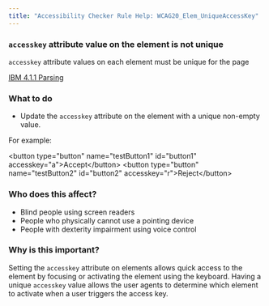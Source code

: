 ```yaml
---
title: "Accessibility Checker Rule Help: WCAG20_Elem_UniqueAccessKey"
---
```


<div className="toolHelp">
<Row>
<Column colLg={11} colMd={5} colSm={4} className="toolMain">

<div id="locLevel"></div>

### `accesskey` attribute value on the element is not unique
`accesskey` attribute values on each element must be unique for the page

[IBM 4.1.1 Parsing](http://www.ibm.com/able/guidelines/ci162/parsing.html)

<div id="locSnippet"></div>

### What to do

* Update the `accesskey` attribute on the element with a unique non-empty value.

For example:

<CodeSnippet type="multi" light={true}> &lt;button type="button" name="testButton1" id="button1" accesskey="a"&gt;Accept&lt;/button&gt;
 &lt;button type="button" name="testButton2" id="button2" accesskey="r"&gt;Reject&lt;/button&gt;
 </CodeSnippet>

</Column>
<Column colLg={5} colMd={3} colSm={4} className="toolLeft">

### Who does this affect?

* Blind people using screen readers
* People who physically cannot use a pointing device
* People with dexterity impairment using voice control

### Why is this important?

Setting the `accesskey` attribute on elements allows quick access to the element by focusing or activating the element using the keyboard. Having a unique `accesskey` value allows the user agents to determine which element to activate when a user triggers the access key.

</Column>
</Row>
</div>
